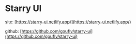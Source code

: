 # Starry UI


<Meta title="Starry UI" />

site: [https://starry-ui.netlify.app/](https://starry-ui.netlify.app/)

github: [https://github.com/gouflv/starry-ui](https://github.com/gouflv/starry-ui)

